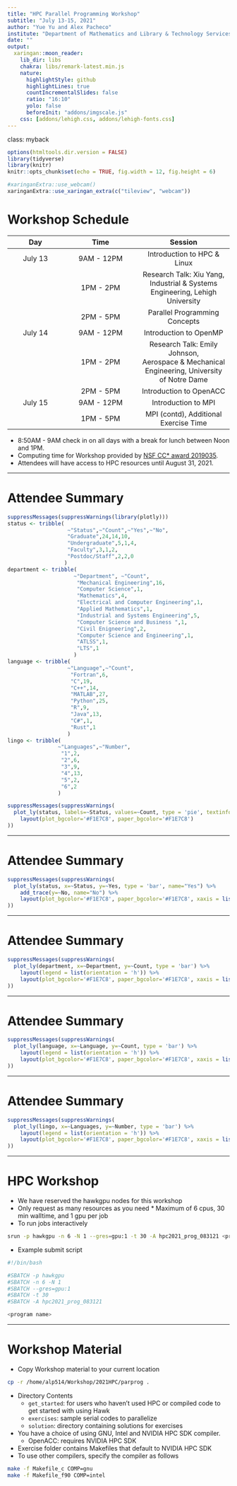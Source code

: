 ```yaml
---
title: "HPC Parallel Programming Workshop"
subtitle: "July 13-15, 2021"
author: "Yue Yu and Alex Pacheco"
institute: "Department of Mathematics and Library & Technology Services<br />Lehigh University"
date: ""
output:
  xaringan::moon_reader:
    lib_dir: libs
    chakra: libs/remark-latest.min.js
    nature:
      highlightStyle: github
      highlightLines: true
      countIncrementalSlides: false
      ratio: "16:10"
      yolo: false
      beforeInit: "addons/imgscale.js"
    css: [addons/lehigh.css, addons/lehigh-fonts.css]
---
```

class: myback

```r
options(htmltools.dir.version = FALSE)
library(tidyverse)
library(knitr)
knitr::opts_chunk$set(echo = TRUE, fig.width = 12, fig.height = 6)
```
```r
#xaringanExtra::use_webcam()
xaringanExtra::use_xaringan_extra(c("tileview", "webcam"))
```

# Workshop Schedule

|   Day   |    Time    |     Session   |
|:-------:|:----------:|:-------------:|
| July 13 | 9AM - 12PM | Introduction to HPC & Linux |
|         | 1PM -  2PM | Research Talk: Xiu Yang, <br />Industrial & Systems Engineering, Lehigh University |
|         | 2PM -  5PM | Parallel Programming Concepts |
| July 14 | 9AM - 12PM | Introduction to OpenMP |
|         | 1PM -  2PM | Research Talk: Emily Johnson, <br />Aerospace & Mechanical Engineering, University of Notre Dame|
|         | 2PM -  5PM | Introduction to OpenACC |
| July 15 | 9AM - 12PM | Introduction to MPI |
|         | 1PM -  5PM | MPI (contd), Additional Exercise Time |

* 8:50AM - 9AM check in on all days with a break for lunch between Noon and 1PM.
* Computing time for Workshop provided by [NSF CC&#42; award 2019035](https://www.nsf.gov/awardsearch/showAward?AWD_ID=2019035&HistoricalAwards=false).
* Attendees will have access to HPC resources until August 31, 2021.


---

# Attendee Summary

```r
suppressMessages(suppressWarnings(library(plotly)))
status <- tribble(
                   ~"Status",~"Count",~"Yes",~"No",
                   "Graduate",24,14,10,
                   "Undergraduate",5,1,4,
                   "Faculty",3,1,2,
                   "Postdoc/Staff",2,2,0
                  )
department <- tribble(
                     ~"Department", ~"Count",
                      "Mechanical Engineering",16,
                      "Computer Science",1,
                      "Mathematics",4,
                      "Electrical and Computer Engineering",1,
                      "Applied Mathematics",1,
                      "Industrial and Systems Engineering",5,
                      "Computer Science and Business ",1,
                      "Civil Enigneering",2,
                      "Computer Science and Engineering",1,
                      "ATLSS",1,
                      "LTS",1
                     )
language <- tribble(
                   ~"Language",~"Count",
                    "Fortran",6,
                    "C",19,
                    "C++",14,
                    "MATLAB",27,
                    "Python",25,
                    "R",9,
                    "Java",13,
                    "C#",1,
                    "Rust",1
                   )
lingo <- tribble(
                ~"Languages",~"Number",
                 "1",2,
                 "2",6,
                 "3",9,
                 "4",13,
                 "5",2,
                 "6",2
                )
```

```r
suppressMessages(suppressWarnings(
  plot_ly(status, labels=~Status, values=~Count, type = 'pie', textinfo = "values", text = status$Count) %>%
    layout(plot_bgcolor='#F1E7C8', paper_bgcolor='#F1E7C8')
))
```

<!--
![Attendee Status](parprog_status.png)
-->




---

# Attendee Summary

```r
suppressMessages(suppressWarnings(
  plot_ly(status, x=~Status, y=~Yes, type = 'bar', name="Yes") %>%
    add_trace(y=~No, name="No") %>%
    layout(plot_bgcolor='#F1E7C8', paper_bgcolor='#F1E7C8', xaxis = list(title=""), yaxis = list(title="HPC Experience"), barmode = 'group')
))
```

<!--
![Attendee Status](parprog_hpc.png)
-->


---

# Attendee Summary


```r
suppressMessages(suppressWarnings(
  plot_ly(department, x=~Department, y=~Count, type = 'bar') %>% 
    layout(legend = list(orientation = 'h')) %>%
    layout(plot_bgcolor='#F1E7C8', paper_bgcolor='#F1E7C8', xaxis = list(title=""), yaxis = list(title=""))
))
```

<!--
![Attendee Status](parprog_dept.png)
-->



---

# Attendee Summary


```r
suppressMessages(suppressWarnings(
  plot_ly(language, x=~Language, y=~Count, type = 'bar') %>% 
    layout(legend = list(orientation = 'h')) %>%
    layout(plot_bgcolor='#F1E7C8', paper_bgcolor='#F1E7C8', xaxis = list(title=""), yaxis = list(title=""))
))
```

<!--
![Attendee Status](parprog_lang.png)
-->



---

# Attendee Summary


```r
suppressMessages(suppressWarnings(
  plot_ly(lingo, x=~Languages, y=~Number, type = 'bar') %>% 
    layout(legend = list(orientation = 'h')) %>%
    layout(plot_bgcolor='#F1E7C8', paper_bgcolor='#F1E7C8', xaxis = list(title="Number of Languages"), yaxis = list(title=""))
))
```

<!--
![Attendee Status](parprog_lingo.png)
-->


---

# HPC Workshop 

* We have reserved the hawkgpu nodes for this workshop
* Only request as many resources as you need
      * Maximum of 6 cpus, 30 min walltime, and 1 gpu per job
* To run jobs interactively
```bash
srun -p hawkgpu -n 6 -N 1 --gres=gpu:1 -t 30 -A hpc2021_prog_083121 <program name>
```

* Example submit script
```bash
#!/bin/bash

#SBATCH -p hawkgpu
#SBATCH -n 6 -N 1
#SBATCH --gres=gpu:1
#SBATCH -t 30
#SBATCH -A hpc2021_prog_083121

<program name>
```

---

# Workshop Material

* Copy Workshop material to your current location
```bash
cp -r /home/alp514/Workshop/2021HPC/parprog .
```

* Directory Contents
   * `get_started`: for users who haven't used HPC or compiled code to get started with using Hawk 
   * `exercises`: sample serial codes to parallelize 
   * `solution`: directory containing solutions for exercises
* You have a choice of using GNU, Intel and NVIDIA HPC SDK compiler.
   * OpenACC: requires NVIDIA HPC SDK
* Exercise folder contains Makefiles that default to NVIDIA HPC SDK
* To use other compilers, specify the compiler as follows
```bash
make -f Makefile_c COMP=gnu
make -f Makefile_f90 COMP=intel
```
